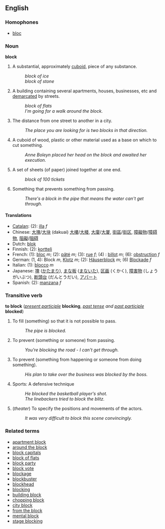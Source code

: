 ==English==
===Homophones===
*[[bloc]]

===Noun===
'''block'''

#A substantial, approximately [[cuboid]], piece of any substance.
#:''block of ice''
#:''block of stone''
#A building containing several apartments, houses, businesses, etc and [[demarcate]]d by streets.
#:''block of flats''
#:''I'm going for a walk around the block.''
#The distance from one street to another in a city.
#:''The place you are looking for is two blocks in that direction.''
#A cuboid of wood, plastic or other material used as a base on which to cut something.
#:''Anne Boleyn placed her head on the block and awaited her execution.''
#A set of sheets (of paper) joined together at one end.
#:''block of 100 tickets''
#Something that prevents something from passing.
#:''There's a block in the pipe that means the water can't get through.''

====Translations====
*[[Catalan]]: (2): [[illa]] ''f''
*Chinese: [[大塊]]/[[大块]] (dakuai) [[大樓]]/[[大楼]], [[大廈]]/[[大厦]], [[街區]]/[[街区]], [[障礙物]]/[[障碍物]], [[阻礙]]/[[阻碍]]
*Dutch: [[blok]]
*Finnish: (2): [[kortteli]]
*French: (1): [[bloc#French|bloc]] ''m''; (2): [[pâté]] ''m''; (3): [[rue]] ''f''; (4) : [[billot]] ''m''; (6): [[obstruction]] ''f''
*German: (1, 4): Block ''m'', [[Klotz]] ''m''; (2): [[Häuserblock]] ''m''; (6) [[Blockade]] ''f''
*Italian: (1): [[blocco]] ''m''
*Japanese: [[塊]] ([[かたまり]]), [[まな板]] ([[まないた]]), [[区画]] (くかく), [[障害物]] (しょうがいぶつ), [[断頭台]] (だんとうだい), [[アパート]]
*Spanish: (2): [[manzana]] ''f''

===Transitive verb===
'''to block''' (''[[present participle]]'' '''blocking''', ''[[past tense]] and [[past participle]]'' '''blocked''')
#To fill (something) so that it is not possible to pass.
#:''The pipe is blocked.''
#To prevent (something or someone) from passing.
#:''You're blocking the road - I can't get through.''
#To prevent (something from happening or someone from doing something).
#:''His plan to take over the business was blocked by the boss.''
#Sports: A defensive technique
#:''He blocked the basketball player's shot.''
#:''The linebackers tried to block the blitz.''
# (''theater'') To specify the positions and movements of the actors.
#: ''It was very difficult to block this scene convincingly.''

===Related terms===
*[[apartment block]]
*[[around the block]]
*[[block capitals]]
*[[block of flats]]
*[[block party]]
*[[block vote]]
*[[blockage]]
*[[blockbuster]]
*[[blockhead]]
*[[blocking]]
*[[building block]]
*[[chopping block]]
*[[city block]]
*[[from the block]]
*[[mental block]]
*[[stage blocking]]